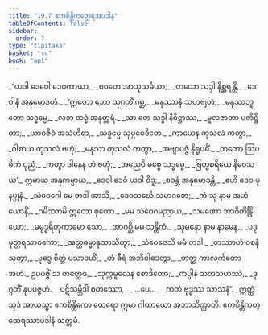 ```yaml
---
title: "19.7 ဧကစိန္တိကတ္ထေရအပဒါန"
tableOfContents: false
sidebar:
  order: 7
type: "tipitaka"
basket: "su"
book: "ap1"
---
```



<DynamicBreadcrumb />

<Division number="34" book="ap1" e="ch" v="20" p="216">

<Paragraph number="2626" type="verses" book="ap1">
_“ယဒါ ဒေဝေါ ဒေဝကာယာ,_  
_စဝတေ အာယုသင်္ခယာ;_  
_တယော သဒ္ဒါ နိစ္ဆရန္တိ,_  
_ဒေဝါနံ အနုမောဒတံ._  

</Paragraph>

</Division>
<Division number="35" book="ap1" e="ch" v="20" p="216">

<Paragraph number="2627" type="verses" book="ap1">
_‘ဣတော ဘော သုဂတိံ ဂစ္ဆ,_  
_မနုဿာနံ သဟဗျတံ;_  
_မနုဿဘူတော သဒ္ဓမ္မေ,_  
_လဘ သဒ္ဓံ အနုတ္တရံ._  

</Paragraph>

</Division>
<Division number="36" book="ap1" e="ch" v="20" p="216">

<Paragraph number="2628" type="verses" book="ap1">
_သာ တေ သဒ္ဓါ နိဝိဋ္ဌာဿ,_  
_မူလဇာတာ ပတိဋ္ဌိတာ;_  
_ယာဝဇီဝံ အသံဟီရာ,_  
_သဒ္ဓမ္မေ သုပ္ပဝေဒိတေ._  

</Paragraph>

</Division>
<Division number="37" book="ap1" e="ch" v="20" p="217">

<Paragraph number="2629" type="verses" book="ap1">
_ကာယေန ကုသလံ ကတွာ,_  
_ဝါစာယ ကုသလံ ဗဟုံ;_  
_မနသာ ကုသလံ ကတွာ,_  
_အဗျာပဇ္ဇံ နိရူပဓိံ._  

</Paragraph>

</Division>
<Division number="38" book="ap1" e="ch" v="20" p="217">

<Paragraph number="2630" type="verses" book="ap1">
_တတော ဩပဓိကံ ပုညံ,_  
_ကတွာ ဒါနေန တံ ဗဟုံ;_  
_အညေပိ မစ္စေ သဒ္ဓမ္မေ,_  
_ဗြဟ္မစရိယေ နိဝေသယ’._  

</Paragraph>

</Division>
<Division number="39" book="ap1" e="ch" v="20" p="217">

<Paragraph number="2631" type="verses" book="ap1">
ဣမာယ အနုကမ္ပာယ,_  
_ဒေဝါ ဒေဝံ ယဒါ ဝိဒူ;_  
_စဝန္တံ အနုမောဒန္တိ,_  
_ဧဟိ ဒေဝ ပုနပ္ပုနံ._  

</Paragraph>

</Division>
<Division number="40" book="ap1" e="ch" v="20" p="217">

<Paragraph number="2632" type="verses" book="ap1">
_သံဝေဂေါ မေ တဒါ အာသိ,_  
_ဒေဝသင်္ဃေ သမာဂတေ;_  
_ကံ သု နာမ အဟံ ယောနိံ,_  
_ဂမိဿာမိ ဣတော စုတော._  

</Paragraph>

</Division>
<Division number="41" book="ap1" e="ch" v="20" p="217">

<Paragraph number="2633" type="verses" book="ap1">
_မမ သံဝေဂမညာယ,_  
_သမဏော ဘာဝိတိန္ဒြိယော;_  
_မမုဒ္ဓရိတုကာမော သော,_  
_အာဂစ္ဆိ မမ သန္တိကံ._  

</Paragraph>

</Division>
<Division number="42" book="ap1" e="ch" v="20" p="217">

<Paragraph number="2634" type="verses" book="ap1">
_သုမနော နာမ နာမေန,_  
_ပဒုမုတ္တရသာဝကော;_  
_အတ္ထဓမ္မာနုသာသိတွာ,_  
_သံဝေဇေသိ မမံ တဒါ._  

</Paragraph>

</Division>
<Division number="43" book="ap1" e="ch" v="20" p="217">

<Paragraph number="2635" type="verses" book="ap1">
_တဿာဟံ ဝစနံ သုတွာ,_  
_ဗုဒ္ဓေ စိတ္တံ ပသာဒယိံ;_  
_တံ ဓီရံ အဘိဝါဒေတွာ,_  
_တတ္ထ ကာလင်္ကတော အဟံ._  

</Paragraph>

</Division>
<Division number="44" book="ap1" e="ch" v="20" p="217">

<Paragraph number="2636" type="verses" book="ap1">
ဥပပဇ္ဇိံ သ တတ္ထေဝ,_  
_သုက္ကမူလေန စောဒိတော;_  
_ကပ္ပါနံ သတသဟဿံ,_  
_ဒုဂ္ဂတိံ နုပပဇ္ဇဟံ._  

</Paragraph>

</Division>
<Division number="45" book="ap1" e="ch" v="20" p="217">

<Paragraph number="2637" type="verses" book="ap1">
_ပဋိသမ္ဘိဒါ စတဿော,_  
_ …ပေ… _  
_ကတံ ဗုဒ္ဓဿ သာသနံ”._  

</Paragraph>

<Paragraph number="2638" book="ap1">
ဣတ္ထံ သုဒံ အာယသ္မာ ဧကစိန္တိကော ထေရော ဣမာ ဂါထာယော အဘာသိတ္ထာတိ.

</Paragraph>
</Division>

<Paragraph number="2639" type="center" book="ap1">
ဧကစိန္တိကတ္ထေရဿာပဒါနံ သတ္တမံ.
</Paragraph>